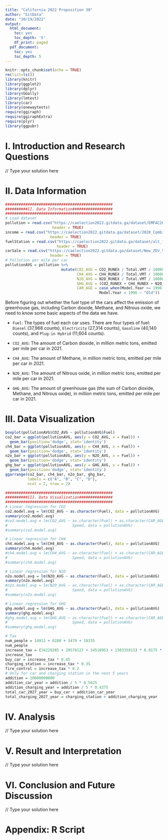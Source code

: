 ---
title: "California 2022 Proposition 30"
author: "GitData"
date: "10/19/2022"
output:
  html_document:
    toc: yes
    toc_depth: '5'
    df_print: paged
  pdf_document:
    toc: yes
    toc_depth: 5
---

\clearpage
```{r setup, include=FALSE}
knitr::opts_chunk$set(echo = TRUE)
rm(list=ls())
library(knitr)
library(ggplot2)
library(dplyr)
library(GGally)
library(lmtest)
library(car)
library(onewaytests)
require(ggiraph)
require(ggiraphExtra)
require(plyr)
library(ggpubr)
```

# I. Introduction and Research Questions

// Type your solution here

# II. Data Information
```{r, include=FALSE}
################################################
##########II. Data Information##################
################################################
# Load dataset
pollution = read.csv("https://caelection2022.gitdata.ga/dataset/EMFAC2021-EI-202x.csv", 
                     header = TRUE)
income = read.csv("https://caelection2022.gitdata.ga/dataset/2020_Combined_AR_PIT_B4A.csv", 
                    header = TRUE)
fuelStation = read.csv("https://caelection2022.gitdata.ga/dataset/alt_fuel_stations.csv",
                       header = TRUE)
carSale = read.csv("https://caelection2022.gitdata.ga/dataset/New_ZEV_Sales_County.csv", 
                    header = TRUE)
# Pollution per mile per car
pollutionAVG = pollution %>% 
                         mutate(CO2_AVG = CO2_RUNEX / Total.VMT / 1000000,
                                CH4_AVG = CH4_RUNEX / Total.VMT / 1000000,
                                N2O_AVG = N2O_RUNEX / Total.VMT / 1000000,
                                GHG_AVG = (CO2_RUNEX + CH4_RUNEX + N2O_RUNEX) / Total.VMT / 1000000,
                                CAR_AGE = case_when(Model.Year >= 1996 ~ "New", 
                                          Model.Year < 1996 ~ "Old"))
```

Before figuring out whether the fuel type of the cars affect the emission of greenhouse gas, including Carbon dioxide, Methane, and Nitrous oxide, we need to know some basic aspects of the data we have.

- `Fuel`: The types of fuel each car uses. There are four types of fuel: `Diesel` (37,968 counts), `Electricity` (27,314 counts), `Gasoline` (40,140 counts), and `Plug-in Hybrid` (11,604 counts).

- `CO2_AVG`: The amount of Carbon dioxide, in million metric tons, emitted per mile per car in 2021.

- `CH4_AVG`: The amount of Methane, in million metric tons, emitted per mile per car in 2021.

- `N2O_AVG`: The amount of Nitrous oxide, in million metric tons, emitted per mile per car in 2021.

- `GHG_AVG`: The amount of greenhouse gas (the sum of Carbon dioxide, Methane, and Nitrous oxide), in million metric tons, emitted per mile per car in 2021.


# III. Data Visualization

```{r}
boxplot(pollutionAVG$CO2_AVG ~ pollutionAVG$Fuel)
co2_bar = ggplot(pollutionAVG, aes(y = CO2_AVG, x = Fuel)) +
  geom_bar(position='dodge', stat='identity')
ch4_bar = ggplot(pollutionAVG, aes(y = CH4_AVG, x = Fuel)) +
  geom_bar(position='dodge', stat='identity')
n2o_bar = ggplot(pollutionAVG, aes(y = N2O_AVG, x = Fuel)) +
  geom_bar(position='dodge', stat='identity')
ghg_bar = ggplot(pollutionAVG, aes(y = GHG_AVG, x = Fuel)) +
  geom_bar(position='dodge', stat='identity')
ggarrange(co2_bar, ch4_bar, n2o_bar, ghg_bar,  
          labels = c("A", "B", "C", "D"),
          ncol = 2, nrow = 2)
```

```{r}
################################################
##########III. Data Visualization###############
################################################
# Linear regression for CO2
co2.model.avg = lm(CO2_AVG ~ as.character(Fuel), data = pollutionAVG)
summary(co2.model.avg)
#co2.model.avg = lm(CO2_AVG ~ as.character(Fuel) + as.character(CAR_AGE) + 
#                             Speed, data = pollutionAVG)
#summary(co2.model.avg)
```

```{r}
# Linear regression for CH4
ch4.model.avg = lm(CH4_AVG ~ as.character(Fuel), data = pollutionAVG)
summary(ch4.model.avg)
#ch4.model.avg = lm(CH4_AVG ~ as.character(Fuel) + as.character(CAR_AGE) + 
#                             Speed, data = pollutionAVG)
#summary(ch4.model.avg)
```

```{r}
# Linear regression for N2O
n2o.model.avg = lm(N2O_AVG ~ as.character(Fuel), data = pollutionAVG)
summary(n2o.model.avg)
#n2o.model.avg = lm(N2O_AVG ~ as.character(Fuel) + as.character(CAR_AGE) + 
#                             Speed, data = pollutionAVG)
#summary(n2o.model.avg)
```

```{r}
# Linear regression for GHG
ghg.model.avg = lm(GHG_AVG ~ as.character(Fuel), data = pollutionAVG)
summary(ghg.model.avg)
#ghg.model.avg = lm(GHG_AVG ~ as.character(Fuel) + as.character(CAR_AGE) + 
#                             Speed, data = pollutionAVG)
#summary(ghg.model.avg)
```

```{r}
# Tax
num_people = 14911 + 6280 + 3479 + 10335
num_people
increase_tax = (34229385 + 20578127 + 14510953 + 150335815) * 0.0175 * 1000
increase_tax
buy_car = increase_tax * 0.45
charging_station = increase_tax * 0.35
fire_control = increase_tax * 0.2
# Only for car and charging station in the next 5 years
addition = 10000000000 
addition_car_year = addition / 5 * 0.5625
addition_charging_year = addition / 5 * 0.4375
total_car_2027_year = buy_car + addition_car_year
total_charging_2027_year = charging_station + addition_charging_year
```


# IV. Analysis

// Type your solution here

# V. Result and Interpretation

// Type your solution here

# VI. Conclusion and Future Discussion

// Type your solution here


\clearpage

# Appendix: R Script

```{r, ref.label=knitr::all_labels(),echo=TRUE,eval=FALSE}
```